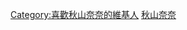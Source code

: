 {{Userbox
  |id=[[秋山奈奈|<span style="color:#FFE4E1;">秋山奈々</span>]]
  |id-c=#FF6347
  |id-s=
  |id-fc=#FFE4E1
  |info=這個用戶喜歡'''<span class="role">[[秋山奈奈|<span style="color:#FF4500;">秋山奈々</span>]]</span>'''。
  |info-c=#FFE4E1
  |info-s=10
  |info-fc=#FF6347
  |border-c=#FF4500
  |border-s=2
}}
<includeonly>[[Category:喜歡秋山奈奈的維基人]]</includeonly>
<noinclude>[[Category:藝人用戶框模板|秋山奈奈]]</noinclude>
